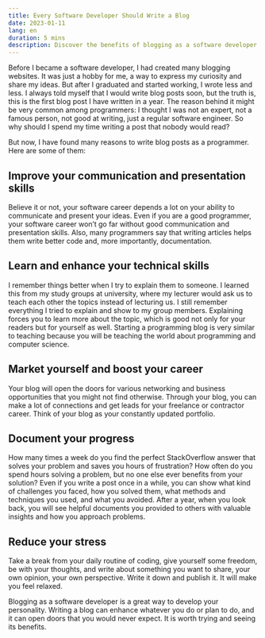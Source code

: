 ```yaml
---
title: Every Software Developer Should Write a Blog
date: 2023-01-11
lang: en
duration: 5 mins
description: Discover the benefits of blogging as a software developer. Learn how blogging can improve your skills, career, and well-being. Find out how to start and stick with it.
---
```


Before I became a software developer, I had created many blogging websites. It was just a hobby for me, a way to express my curiosity and share my ideas. But after I graduated and started working, I wrote less and less. I always told myself that I would write blog posts soon, but the truth is, this is the first blog post I have written in a year. The reason behind it might be very common among programmers: I thought I was not an expert, not a famous person, not good at writing, just a regular software engineer. So why should I spend my time writing a post that nobody would read?

But now, I have found many reasons to write blog posts as a programmer. Here are some of them:

## Improve your communication and presentation skills

Believe it or not, your software career depends a lot on your ability to communicate and present your ideas. Even if you are a good programmer, your software career won’t go far without good communication and presentation skills. Also, many programmers say that writing articles helps them write better code and, more importantly, documentation.

## Learn and enhance your technical skills

I remember things better when I try to explain them to someone. I learned this from my study groups at university, where my lecturer would ask us to teach each other the topics instead of lecturing us. I still remember everything I tried to explain and show to my group members. Explaining forces you to learn more about the topic, which is good not only for your readers but for yourself as well. Starting a programming blog is very similar to teaching because you will be teaching the world about programming and computer science.

## Market yourself and boost your career

Your blog will open the doors for various networking and business opportunities that you might not find otherwise. Through your blog, you can make a lot of connections and get leads for your freelance or contractor career. Think of your blog as your constantly updated portfolio.

## Document your progress

How many times a week do you find the perfect StackOverflow answer that solves your problem and saves you hours of frustration? How often do you spend hours solving a problem, but no one else ever benefits from your solution? Even if you write a post once in a while, you can show what kind of challenges you faced, how you solved them, what methods and techniques you used, and what you avoided. After a year, when you look back, you will see helpful documents you provided to others with valuable insights and how you approach problems.

## Reduce your stress

Take a break from your daily routine of coding, give yourself some freedom, be with your thoughts, and write about something you want to share, your own opinion, your own perspective. Write it down and publish it. It will make you feel relaxed.

Blogging as a software developer is a great way to develop your personality. Writing a blog can enhance whatever you do or plan to do, and it can open doors that you would never expect. It is worth trying and seeing its benefits.
